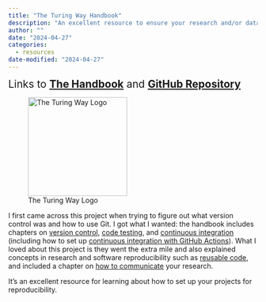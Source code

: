 ```yaml
---
title: "The Turing Way Handbook"
description: "An excellent resource to ensure your research and/or data science projects are reproducible."
author: ""
date: "2024-04-27"
categories:
  - resources
date-modified: "2024-04-27"
---
```


[Links to [**The Handbook**](https://book.the-turing-way.org/) and [**GitHub Repository**](https://github.com/the-turing-way/the-turing-way)]{style="font-size:150%"}

![The Turing Way Logo](the-turing-way-logo.svg){width="200"}

I first came across this project when trying to figure out what version control was and how to use Git. I got what I wanted: the handbook includes chapters on [version control](https://book.the-turing-way.org/reproducible-research/vcs.html), [code testing](https://book.the-turing-way.org/reproducible-research/testing), and [continuous integration](https://book.the-turing-way.org/reproducible-research/ci.html) (including how to set up [continuous integration with GitHub Actions](https://book.the-turing-way.org/reproducible-research/ci/ci-github-actions)). What I loved about this project is they went the extra mile and also explained concepts in research and software reproducibility such as [reusable code](https://book.the-turing-way.org/reproducible-research/code-reuse), and included a chapter on [how to communicate](https://book.the-turing-way.org/communication/communication) your research.

It's an excellent resource for learning about how to set up your projects for reproducibility.
